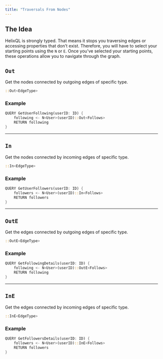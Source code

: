 ```yaml
---
title: "Traversals From Nodes"
---
```


## The Idea

HelixQL is strongly typed. That means it stops you traversing edges or accessing properties that don't exist.
Therefore, you will have to select your starting points using the `N` or `E`. 
Once you've selected your starting points, these operations allow you to navigate through the graph.


## `Out`

Get the nodes connected by outgoing edges of specific type.

```rust
::Out<EdgeType>
```

### Example

```rust 
QUERY GetUserFollowing(userID: ID) {
    following <- N<User>(userID)::Out<Follows>
    RETURN following
}
```

---

## `In`

Get the nodes connected by incoming edges of specific type.

```rust
::In<EdgeType>
```

### Example

```rust 
QUERY GetUserFollowers(userID: ID) {
    followers <- N<User>(userID)::In<Follows>
    RETURN followers
}
```

---

## `OutE`

Get the edges connected by outgoing edges of specific type.

```rust
::OutE<EdgeType>
```

### Example

```rust 
QUERY GetFollowingDetails(userID: ID) {
    following <- N<User>(userID)::OutE<Follows>
    RETURN following
}
```

---

## `InE`

Get the edges connected by incoming edges of specific type.

```rust
::InE<EdgeType>
```

### Example

```rust 
QUERY GetFollowersDetails(userID: ID) {
    followers <- N<User>(userID)::InE<Follows>
    RETURN followers
}
```
